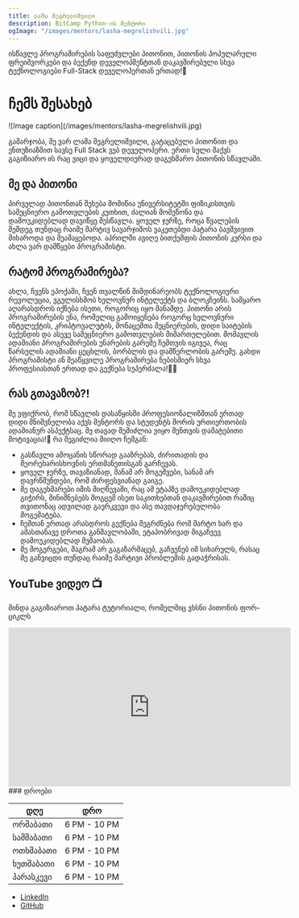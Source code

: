 ```yaml
---
title: ლაშა მეგრელიშვილი
description: BitCamp Python-ის მენტორი
ogImage: "/images/mentors/lasha-megrelishvili.jpg"
---
```


ისწავლე პროგრამირების საფუძვლები პითონით, პითონის პოპულარული ფრეიმვორკები და ბექენდ 
დეველოპმენტთან დაკავშირებული სხვა ტექნოლოგიები Full-Stack დეველოპერთან ერთად!🚀

# ჩემს შესახებ

<div style={{ width: "300px", height: "300px", borderRadius: "50%", overflow: "hidden", margin: "auto" }}>
  ![Image caption](/images/mentors/lasha-megrelishvili.jpg)
</div>



გამარჯობა, მე ვარ ლაშა მეგრელიშვილი, გატაცებული პითონით და ენთუზიაზმით სავსე Full Stack ვებ დეველოპერი. 
ერთი სული მაქვს გაგიზიარო ის რაც ვიცი და ყოველდიურად დაგეხმარო პითონის სწავლაში.

## მე და პითონი

პირველად პითონთან შეხება მომიწია უნივერსიტეტში ფიზიკისთვის სამეცნიერო გამოთვლების კუთხით, ძალიან მომეწონა და დამოუკიდებლად დავიწყე
შესწავლა. ყოველ ჯერზე, როცა წვალების შემდეგ თუნდაც რაიმე მარტივ სავარჯიშოს ვაკეთებდი პატარა ბავშვივით მიხაროდა და მეამაყებოდა. 
აპრილში ავიღე ბითქემფის პითონის კურსი და ახლა ვარ დამწყები პროგრამისტი. 

## რატომ პროგრამირება?

ახლა, ჩვენს ეპოქაში, ჩვენ თვალწინ მიმდინარეობს ტექნოლოგიური რევოლუცია, ვგულისხმობ ხელოვნურ ინტელექტს და ბლოკჩეინს. 
სამყარო აღარასდროს იქნება ისეთი, როგორიც იყო მანამდე. პითონი არის პროგრამირების ენა, რომელიც გამოიყენება როგორც ხელოვნური ინტელექტის, 
კრიპტოვალუტის, მონაცემთა მეცნიერების, დიდი საიტების ბექენდის და ასევე სამეცნიერო გამოთვლების მიმართულებით. 
მომავლის ადამიანი პროგრამირების უნარების გარეშე ჩემთვის იგივეა, რაც წარსულის ადამიანი ცეცხლის, ბორბლის და დამწერლობის გარეშე. 
გახდი პროგრამისტი ან შეაწყვილე პროგრამირება ნებისმიერ სხვა პროფესიასთან ერთად და გექნება სუპერძალა!🦸‍♀️


## რას გთავაზობ?!

მე ვფიქრობ, რომ სწავლის დასაწყისში პროფესიონალიზმთან ერთად დიდი მნიშვნელობა აქვს მენტორს და სტუდენტს 
შორის ურთიერთობის ადამიანურ ასპექტსაც. მე თავად შემიძლია ვიყო შენთვის დამატებითი მოტივაცია!💪
რა შეგიძლია მიიღო ჩემგან:

- გასწავლი ამოცანის სწორად გააზრებას, ძირითადის და მეორეხარისხოვნის ერთმანეთისგან გარჩევას.
- ყოველ ჯერზე, თავაზიანად, მანამ არ მოგეშვები,  სანამ არ დავრწმუნდები, რომ ძირფესვიანად გაიგე.
- მე დაგეხმარები იმის მიღწევაში, რაც ამ ეტაპზე დამოუკიდებლად გიჭირს, მინიშნებებს მოგცემ ისეთ საკითხებთან დაკავშირებით 
  რაშიც თვითონაც ადვილად გაერკვევი და ასე თავდაჯერებულობა მოგემატება.
- ჩემთან ერთად არასდროს გექნება შეგრძნება რომ მარტო ხარ და ამასთანავე დროთა განმავლობაში, ეტაპობრივად მიგაჩვევ დამოუკიდებლად მუშაობას.
- მე მოგერგები, მაგრამ არ გაგაზარმაცებ, გაჩვენებ იმ სიხარულს, რასაც მე განვიცდი 
  თუნდაც რაიმე მარტივი პრობლემის გადაჭრისას.

## YouTube ვიდეო 📺
მინდა გაგიზიაროთ პატარა ტუტორიალი, რომელშიც ვხსნი პითონის ფორ-ციკლს
<iframe width="560" height="315" src="https://www.youtube.com/embed/js9CtTh6R5Y" title="YouTube video player" frameborder="0" allow="accelerometer; autoplay; clipboard-write; encrypted-media; gyroscope; picture-in-picture; web-share" allowfullscreen></iframe>
### დროები

| დღე       | დრო          |
| --------- | ------------ |
| ორშაბათი  | 6 PM - 10 PM |
| სამშაბათი | 6 PM - 10 PM |
| ოთხშაბათი | 6 PM - 10 PM |
| ხუთშაბათი | 6 PM - 10 PM |
| პარასკევი | 6 PM - 10 PM |


- [LinkedIn](https://www.linkedin.com/in/lasha-megrelishvili/)
- [GitHub](https://github.com/Lasha101)

